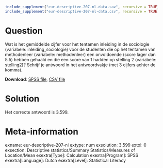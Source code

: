 ```{r, echo = FALSE, results = "hide"}
include_supplement("eur-descriptive-207-nl-data.sav", recursive = TRUE)
include_supplement("eur-descriptive-207-nl-data.csv", recursive = TRUE)
```


Question
========
Wat is het gemiddelde cijfer voor het tentamen inleiding in de sociologie (variabele: inleiding_sociologie) voor de studenten die op het tentamen van methodenleer (variabele: methodenleer) een onvoldoende (score lager dan 5.5) hebben gehaald en die een score van 1 hadden op stelling 2 (variabele: stelling2)? Schrijf je antwoord in het antwoordvakje (met 3 cijfers achter de komma).

**Download**: [SPSS file](eur-descriptive-207-nl-data.sav), [CSV file](eur-descriptive-207-nl-data.csv)


Solution
========
Het correcte antwoord is 3.599.


Meta-information
================
exname: eur-descriptive-207-nl
extype: num
exsolution: 3.599
extol: 0
exsection: Descriptive statistics/Summary Statistics/Measures of Location/Mean
exextra[Type]: Calculation
exextra[Program]: SPSS
exextra[Language]: Dutch
exextra[Level]: Statistical Literacy